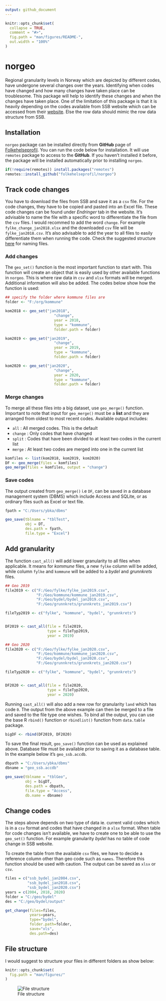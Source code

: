 ```yaml
---
output: github_document
---
```


```r
knitr::opts_chunk$set(
  collapse = TRUE,
  comment = "#>",
  fig.path = "man/figures/README-",
  out.width = "100%"
)
```

# norgeo

<!-- badges: start -->
<!-- badges: end -->

Regional granularity levels in Norway which are depicted by different codes, have
undergone several changes over the years. Identifying when codes have changed
and how many changes have taken place can be troublesome. This package will help
to identify these changes and when the changes have taken place. One of the
limitation of this package is that it is heavily depending on the codes
available from SSB website which can be accessed from their
[website](https://www.ssb.no/befolkning/artikler-og-publikasjoner/regionale-endringer-2020).
Else the row data should mimic the row data structure from SSB.

## Installation

`norgeo` package can be installed directly from **GitHub** page of [Folkehelseprofil](https://github.com/folkehelseprofil). You can run the code below for installation. It will use `remotes` package to access to the **GitHub**. If you haven't installed it before, the package will be installed automatically prior to installing `norgeo`.

``` r
if(!require(remotes)) install.packages("remotes")
remotes::install_github("folkehelseprofil/norgeo")
```

## Track code changes

You have to download the files from SSB and save it as a `csv` file. For the code changes, they have to be copied and pasted into an Excel file. These code changes can be found under *Endringer* tab in the website. It's advisable to name the file with a specific word to differentiate the file from the `csv` files. I would recommed to add the word `change`. For example `fylke_change_jan2018.xlsx` and the downloaded `csv` file will be `fylke_jan2018.csv`. It's also advisable to add the year to all files to easily differentiate them when running the code. Check the suggested structure [here](#file-structure) for naming files.

### Add changes

The `geo_set()` function is the most important function to start with. This function will create an object that is easily used by other available functions in `norgeo`. This is where raw data in `csv` and `xlsx` formats will be merged. Additional information will also be added. The codes below show how the function is used:

```r
## specify the folder where kommune files are
folder <- "F:/org/kommune"

kom2018 <- geo_set("jan2018",
                      "change",
                      year = 2018,
                      type = "kommune",
                      folder.path = folder)

kom2019 <- geo_set("jan2019",
                      "change",
                      year = 2019,
                      type = "kommune",
                      folder.path = folder)

kom2020 <- geo_set("jan2020",
                      "change",
                      year = 2020,
                      type = "kommune",
                      folder.path = folder)

```

### Merge changes

To merge all these files into a big dataset, use `geo_merge()` function. Important to note that input for `geo_merge()` must be a **list** and they are arranged from oldest to most recent codes. Available output includes:

  - `all`    : All merged codes. This is the default
  - `change` : Only codes that have changed
  - `split`  : Codes that have been divided to at least two codes in the current list
  - `merge`  : At least two codes are merged into one in the current list

```r

komfiles <- list(kom2018, kom2019, kom2020)
DF <- geo_merge(files = komfiles)
geo_merge(files = komfiles, output = "change")

```

### Save codes

The output created from `geo_merge()` i.e `DF`, can be saved in a database management system (DBMS) which include Access and SQLite, or as ordinary files such as Excel or text file.

```r
fpath = "C:/Users/ybka/dbms"

geo_save(tblname = "tblTest",
         obj = DT,
         des.path = fpath,
         file.type = "Excel")
```

## Add granularity

The function `cast_all()` will add lower granularity to all files when applicable. It means for *kommune* files, a new `fylke` column will be added, while column `fylke` and `kommune` will be added to a *bydel* and *grunnkrets* files.

```r

## Geo 2019
file2019 <- c("F:/Geo/fylke/fylke_jan2019.csv",
              "F:/Geo/kommune/kommune_jan2019.csv",
              "F:/Geo/bydel/bydel_jan2019.csv",
              "F:/Geo/grunnkrets/grunnkrets_jan2019.csv")

fileTyp2019 <- c("fylke", "kommune", "bydel", "grunnkrets")


DF2019 <- cast_all(file = file2019,
                   type = fileTyp2019,
                   year = 2019)

## Geo 2020
file2020 <- c("F:/Geo/fylke/fylke_jan2020.csv",
              "F:/Geo/kommune/kommune_jan2020.csv",
              "F:/Geo/bydel/bydel_jan2020.csv",
              "F:/Geo/grunnkrets/grunnkrets_jan2020.csv")

fileTyp2020 <- c("fylke", "kommune", "bydel", "grunnkrets")


DF2020 <- cast_all(file = file2020,
                   type = fileTyp2020,
                   year = 2020)
```

Running `cast_all()` will also add a new row for granularity `land` which has code `0`. The output from the above example can then be merged to a file and saved to the file type one wishes. To bind all the output, you can use the base R `rbind()` function or `rbindlist()` function from `data.table` package.

```r

bigDF <- rbind(DF2019, DF2020)

```

To save the final result, `geo_save()` function can be used as explained above. Database file must be available prior to saving it as a database table. In the example below it's `geo_ssb.accdb`.

```r
dbpath = "C:/Users/ybka/dbms"
dbname = "geo_ssb.accdb"

geo_save(tblname = "tblGeo",
         obj = bigDT,
         des.path = dbpath,
         file.type = "Access",
         db.name = dbname)
```

## Change codes

The steps above depends on two type of data ie. current valid codes which is in a `csv` format and codes that have changed in a `xlsx` format. When table for code changes isn't available, we have to create one to be able to use the `geo_set()` function. For example granularity *bydel* has no table of code change in SSB website.

To create the table from the available `csv` files, we have to decide a reference column other than geo code such as `names`. Therefore this function should be used with caution. The output can be saved as `xlsx` or `csv`.

```r
files = c("ssb_bydel_jan2004.csv",
          "ssb_bydel_jan2018.csv",
          "ssb_bydel_jan2020.csv")
years = c(2004, 2018, 2020)
folder = "C:/geo/bydel"
des = "C:/geo/bydel/output"

get_change(files=files,
           years=years,
           type="bydel",
           folder.path=folder,
           save="xls",
           des.path=des)
```


## File structure {#file-structure}

I would suggest to structure your files in different folders as show below:

```r
knitr::opts_chunk$set(
  fig.path = "man/figures/"
)
```

![File structure](man/figures/geo_dir2.PNG)
